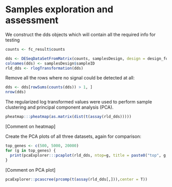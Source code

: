 # Samples exploration and assessment

We construct the dds objects which will contain all the required info for testing

```r
counts <- fc_result$counts

dds <- DESeqDataSetFromMatrix(counts, samplesDesign, design = design_formula)
colnames(dds) <- samplesDesign$sampleID
rld_dds <- rlogTransformation(dds)
```

Remove all the rows where no signal could be detected at all:
```r
dds <- dds[rowSums(counts(dds)) > 1, ]
nrow(dds)
```

The regularized log transformed values were used to perform sample clustering and principal component analysis (PCA).

```r
pheatmap:::pheatmap(as.matrix(dist(t(assay(rld_dds)))))
```
[Comment on heatmap]



Create the PCA plots of all three datasets, again for comparison:
```r
top_genes <- c(500, 5000, 20000)
for (g in top_genes) {
  print(pcaExplorer:::pcaplot(rld_dds, ntop=g, title = paste0("top", g, " genes - global"), ellipse = F))
}
```
[Comment on PCA plot]


```r
pcaExplorer::pcascree(prcomp(t(assay(rld_dds[,])),center = T))
```

